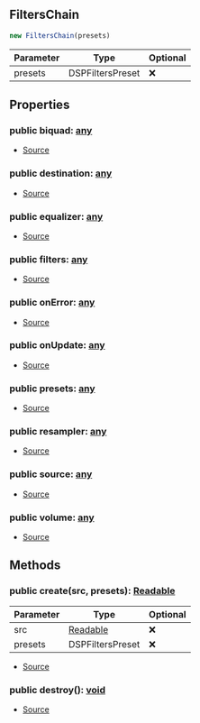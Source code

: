 ## FiltersChain


```typescript
new FiltersChain(presets)
```
| Parameter | Type | Optional |
| ----------- | ----------- | ----------- |
| presets | DSPFiltersPreset | ❌ |


## Properties
### public biquad: [any](https://www.typescriptlang.org/docs/handbook/2/everyday-types.html#any)
- [Source](https://github.com/Androz2091/discord-player/blob/cd18f37/packages/equalizer/src/FiltersChainBuilder.ts#L18)
### public destination: [any](https://www.typescriptlang.org/docs/handbook/2/everyday-types.html#any)
- [Source](https://github.com/Androz2091/discord-player/blob/cd18f37/packages/equalizer/src/FiltersChainBuilder.ts#L21)
### public equalizer: [any](https://www.typescriptlang.org/docs/handbook/2/everyday-types.html#any)
- [Source](https://github.com/Androz2091/discord-player/blob/cd18f37/packages/equalizer/src/FiltersChainBuilder.ts#L16)
### public filters: [any](https://www.typescriptlang.org/docs/handbook/2/everyday-types.html#any)
- [Source](https://github.com/Androz2091/discord-player/blob/cd18f37/packages/equalizer/src/FiltersChainBuilder.ts#L17)
### public onError: [any](https://www.typescriptlang.org/docs/handbook/2/everyday-types.html#any)
- [Source](https://github.com/Androz2091/discord-player/blob/cd18f37/packages/equalizer/src/FiltersChainBuilder.ts#L24)
### public onUpdate: [any](https://www.typescriptlang.org/docs/handbook/2/everyday-types.html#any)
- [Source](https://github.com/Androz2091/discord-player/blob/cd18f37/packages/equalizer/src/FiltersChainBuilder.ts#L23)
### public presets: [any](https://www.typescriptlang.org/docs/handbook/2/everyday-types.html#any)
- [Source](https://github.com/Androz2091/discord-player/blob/cd18f37/packages/equalizer/src/FiltersChainBuilder.ts#L26)
### public resampler: [any](https://www.typescriptlang.org/docs/handbook/2/everyday-types.html#any)
- [Source](https://github.com/Androz2091/discord-player/blob/cd18f37/packages/equalizer/src/FiltersChainBuilder.ts#L20)
### public source: [any](https://www.typescriptlang.org/docs/handbook/2/everyday-types.html#any)
- [Source](https://github.com/Androz2091/discord-player/blob/cd18f37/packages/equalizer/src/FiltersChainBuilder.ts#L22)
### public volume: [any](https://www.typescriptlang.org/docs/handbook/2/everyday-types.html#any)
- [Source](https://github.com/Androz2091/discord-player/blob/cd18f37/packages/equalizer/src/FiltersChainBuilder.ts#L19)

## Methods
### public create(src, presets): [Readable](https://nodejs.org/dist/latest/docs/api/stream.html#stream_class_stream_readable)
| Parameter | Type | Optional |
| ----------- | ----------- | ----------- |
| src | [Readable](https://nodejs.org/dist/latest/docs/api/stream.html#stream_class_stream_readable) | ❌ |
| presets | DSPFiltersPreset | ❌ |


- [Source](https://github.com/Androz2091/discord-player/blob/cd18f37/packages/equalizer/src/FiltersChainBuilder.ts#L28)
### public destroy(): [void](https://developer.mozilla.org/en-US/docs/Web/JavaScript/Reference/Global_Objects/undefined)
- [Source](https://github.com/Androz2091/discord-player/blob/cd18f37/packages/equalizer/src/FiltersChainBuilder.ts#L64)